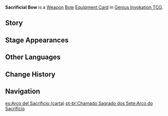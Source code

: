 {{About|the [[Genius Invokation TCG]] Equipment Card|the [[Bow]]|Sacrificial Bow}}
{{Genius Invokation TCG Infobox
|title     = Sacrificial Bow
|id        = 311202
|image     = Sacrificial Bow Equipment Card.png
|type      = Equipment Card
|group     = Weapon;Bow
|effect    = '''The character deals +1 DMG.'''<br />'''After the character uses an Elemental Skill:''' Create 1 Elemental Die of the same Elemental Type as this character. (Once per Round)
|matching  = 3
|source1   = {{Sold By}}
}}
'''Sacrificial Bow''' is a [[Weapon Card|Weapon]] [[Bow Card|Bow]] [[Equipment Card]] in [[Genius Invokation TCG]].

==Story==
{{Description|A ceremonial hunting bow that has seen the passage of many years. The trinkets on it are still visible.|title=Composed: Sacrificial Bow}}

==Stage Appearances==
{{Genius Invokation TCG Stage Appearances}}

==Other Languages==
{{Transclude|Sacrificial Bow|Other Languages}}

==Change History==
{{Change History|3.3}}

==Navigation==
{{Genius Invokation TCG Navbox|Equipment Card}}

[[es:Arco del Sacrificio (carta)]]
[[pt-br:Chamado Sagrado dos Sete:Arco do Sacrifício]]